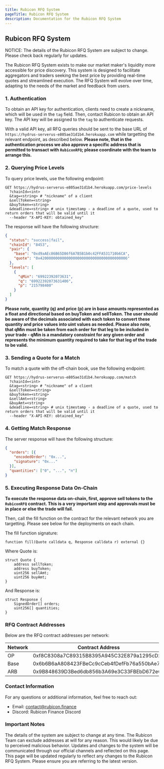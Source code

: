 ```yaml
---
title: Rubicon RFQ System
pageTitle: Rubicon RFQ System
description: Documentation for the Rubicon RFQ System
---
```


## Rubicon RFQ System


<Callout type="fees" title="Subject to Change">
  NOTICE: The details of the Rubicon RFQ System are subject to change. Please check back regularly for updates.
</Callout>

The Rubicon RFQ System exists to make our market maker's liquidity more accessible for price discovery. This system is designed to facilitate aggregators and traders seeking the best price by providing real-time quotes and streamlined execution. The RFQ System will evolve over time, adapting to the needs of the market and feedback from users.

### 1. Authentication
To obtain an API key for authentication, clients need to create a nickname, which will be used in the `tag` field. Then, contact Rubicon to obtain an API key. The API key will be assigned to the `tag` to authenticate requests.

With a valid API key, all RFQ queries should be sent to the base URL of `https://hydrus-serverus-e805ae31d1b4.herokuapp.com` while targetting the relevant endpoint, as described below. **Please note, that in the authentication process we also approve a specific address that is permitted to transact with `RubiconRFQ`; please coordinate with the team to arrange this.**

### 2. Querying Price Levels
To query price levels, use the following endpoint:

```
GET https://hydrus-serverus-e805ae31d1b4.herokuapp.com/price-levels
  ?chainId=<int>
  &tag=<string> # "nickname" of a client
  &sellToken=<string>
  &buyToken=<string>
  &deadline=<string> # unix timestamp - a deadline of a quote, used to return orders that will be valid until it 
  --header "X-API-KEY: obtained_key"
```

The response will have the following structure:


```json
{
  "status": "success|fail",
  "chainId": "8453",
  "pair": {
    "base": "0xd9aAEc86B65D86f6A7B5B1b0c42FFA531710b6CA",
    "quote": "0x4200000000000000000000000000000000000006"
  },
  "levels": [
    {
      "qMin": "69922392073631",
      "q": "69922392073631406",
      "p": "215798400"
    }
  ]
}
```
**Please note, quantity (q) and price (p) are in base amounts represented as a float and directional based on buyToken and sellToken. The user should be aware of the decimals associated with each token to convert these quantity and price values into uint values as needed. Please also note, that qMin must be taken from each order for that leg to be included in your trade - qMin is a mandatory constraint for any given order and represents the minimum quantity required to take for that leg of the trade to be valid.**

### 3. Sending a Quote for a Match
To match a quote with the off-chain book, use the following endpoint:


```
GET https://hydrus-serverus-e805ae31d1b4.herokuapp.com/match
  ?chainId=<int>
  &tag=<string> # "nickname" of a client
  &sellToken=<string>
  &buyToken=<string>
  &sellAmt=<string>
  &buyAmt=<string>
  &deadline=<string> # unix timestamp - a deadline of a quote, used to return orders that will be valid until it
  --header "X-API-KEY: obtained_key"
```

### 4. Getting Match Response
The server response will have the following structure:


```json
{
  "orders": [{
    "encodedOrder": "0x...",
    "signature": "0x..."
  }],
  "quantities": ["0", "...", "n"]
}
```

### 5. Executing Response Data On-Chain
**To execute the response data on-chain, first, approve sell tokens to the `RubiconRFQ` contract. This is a very important step and approvals must be in place or else the trade will fail.**

Then, call the fill function on the contract for the relevant network you are targetting. Please see below for the deployments on each chain.

The fill function signature:

```solidity
function fill(Quote calldata q, Response calldata r) external {}
```

Where Quote is:

```solidity
struct Quote {
    address sellToken;
    address buyToken;
    uint256 sellAmt;
    uint256 buyAmt;
}
```
And Response is:

```solidity
struct Response {
    SignedOrder[] orders;
    uint256[] quantities;
}
```

### RFQ Contract Addresses
Below are the RFQ contract addresses per network:

| Network | Contract Address |
| ---- | -------------- |
| OP    | 0xf8C8308a7C89315B8395A945C32E879a1295cD20          | 
| Base    | 0x6b6B6aA808423FBeCc9cCeb4fDefFb76a550bAe7          | 
| ARB    | 0x9B848639D3Bed6db856b3A69e3C33FBEbD672e6b          | 

### Contact Information
For any questions or additional information, feel free to reach out:

- Email: contact@rubicon.finance
- Discord: Rubicon Finance Discord

### Important Notes
The details of the system are subject to change at any time.
The Rubicon Team can exclude addresses at will for any reason. This would likely be due to perceived malicious behavior.
Updates and changes to the system will be communicated through our official channels and reflected on this page.
This page will be updated regularly to reflect any changes to the Rubicon RFQ System. Please ensure you are referring to the latest version.